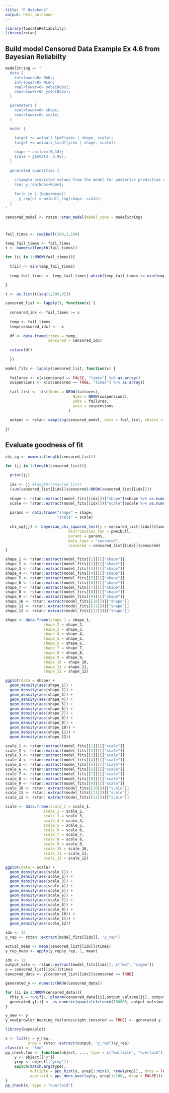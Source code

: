 ```yaml
---
title: "R Notebook"
output: html_notebook
---
```


```r
library(foocafeReliability)
library(rstan)
```


## Build model  Censored Data Example Ex 4.6 from Bayesian Reliabilty
```R

modelString <- "
  data {
    int<lower=0> Nobs;
    int<lower=0> Ncen;
    real<lower=0> yobs[Nobs];
    real<lower=0> ycen[Ncen];
  }

  parameters {
    real<lower=0> shape;
    real<lower=0> scale;
  }

  model {
  
    target += weibull_lpdf(yobs | shape, scale);
    target += weibull_lccdf(ycen | shape, scale);

    shape ~ uniform(0,10);
    scale ~ gamma(3, 0.06);
  }
  
  generated quantities {
  
    //sample predicted values from the model for posterior predictive checks
    real y_rep[Nobs+Ncen];
    
    for(n in 1:(Nobs+Ncen))
      y_rep[n] = weibull_rng(shape, scale);
  }
"

censored_model <- rstan::stan_model(model_code = modelString)


```

#
```R
fail_times <- rweibull(100,3,100)

temp_fail_times <- fail_times
t <- numeric(length(fail_times))

for (ii in 1:NROW(fail_times)){
  
  t[ii] <- min(temp_fail_times)
  
  temp_fail_times <- temp_fail_times[-which(temp_fail_times <= min(temp_fail_times))]

}
```

```R

t <- as.list(t[seq(1,100,9)])

censored_list <- lapply(t, function(x) {
  
  censored_idx <- fail_times >= x
  
  temp <- fail_times
  temp[censored_idx] <-  x
  
  df <- data.frame(times = temp,
                   censored = censored_idx)
  
  return(df)
  
  })

```


```R

model_fits <- lapply(censored_list, function(x) {
  
  failures <- x[x$censored == FALSE, "times"] %>% as.array()
  suspensions <- x[x$censored == TRUE, "times"] %>% as.array()
  
  fail_list <- list(Nobs = NROW(failures),
                              Ncen = NROW(suspensions),
                              yobs = failures,
                              ycen = suspensions
                            )
  
  output <- rstan::sampling(censored_model, data = fail_list, chains = 4, iter = 4000, control = list(adapt_delta = 0.9))
  
})

```


## Evaluate goodness of fit
```R

chi_sq <- numeric(length(censored_list))

for (jj in 1:length(censored_list)){
  
  print(jj)
  
  idx <- jj #length(censored_list)
  (sum(censored_list[[idx]]$censored)/NROW(censored_list[[idx]]))
  
  shape <- rstan::extract(model_fits[[idx]])["shape"]$shape %>% as.numeric()
  scale <- rstan::extract(model_fits[[idx]])["scale"]$scale %>% as.numeric()
  
  params <- data.frame("shape" = shape,
                       "scale" = scale)
  
  chi_sq[jj] <- bayesian_chi_squared_test(y = censored_list[[idx]]$times,
                            distribution_fun = pweibull,
                            params = params,
                            data_type = "censored",
                            censored = censored_list[[idx]]$censored)
}

```



```R
shape_1 <- rstan::extract(model_fits[[1]])[["shape"]]
shape_2 <- rstan::extract(model_fits[[2]])[["shape"]]
shape_3 <- rstan::extract(model_fits[[3]])[["shape"]]
shape_4 <- rstan::extract(model_fits[[4]])[["shape"]]
shape_5 <- rstan::extract(model_fits[[5]])[["shape"]]
shape_6 <- rstan::extract(model_fits[[6]])[["shape"]]
shape_7 <- rstan::extract(model_fits[[7]])[["shape"]]
shape_8 <- rstan::extract(model_fits[[8]])[["shape"]]
shape_9 <- rstan::extract(model_fits[[9]])[["shape"]]
shape_10 <- rstan::extract(model_fits[[10]])[["shape"]]
shape_11 <- rstan::extract(model_fits[[11]])[["shape"]]
shape_12 <- rstan::extract(model_fits[[12]])[["shape"]]

shape <- data.frame(shape_1 = shape_1,
                 shape_2 = shape_2,
                 shape_3 = shape_3,
                 shape_4 = shape_4,
                 shape_5 = shape_5,
                 shape_6 = shape_6,
                 shape_7 = shape_7,
                 shape_8 = shape_8,
                 shape_9 = shape_9,
                 shape_10 = shape_10,
                 shape_11 = shape_11,
                 shape_12 = shape_12)

ggplot(data = shape) +
  geom_density(aes(shape_1)) +
  geom_density(aes(shape_2)) +
  geom_density(aes(shape_3)) +
  geom_density(aes(shape_4)) +
  geom_density(aes(shape_5)) +
  geom_density(aes(shape_6)) +
  geom_density(aes(shape_7)) +
  geom_density(aes(shape_8)) +
  geom_density(aes(shape_9)) +
  geom_density(aes(shape_10)) +
  geom_density(aes(shape_11)) +
  geom_density(aes(shape_12))

```


```R
scale_1 <- rstan::extract(model_fits[[1]])[["scale"]]
scale_2 <- rstan::extract(model_fits[[2]])[["scale"]]
scale_3 <- rstan::extract(model_fits[[3]])[["scale"]]
scale_4 <- rstan::extract(model_fits[[4]])[["scale"]]
scale_5 <- rstan::extract(model_fits[[5]])[["scale"]]
scale_6 <- rstan::extract(model_fits[[6]])[["scale"]]
scale_7 <- rstan::extract(model_fits[[7]])[["scale"]]
scale_8 <- rstan::extract(model_fits[[8]])[["scale"]]
scale_9 <- rstan::extract(model_fits[[9]])[["scale"]]
scale_10 <- rstan::extract(model_fits[[10]])[["scale"]]
scale_11 <- rstan::extract(model_fits[[11]])[["scale"]]
scale_12 <- rstan::extract(model_fits[[12]])[["scale"]]

scale <- data.frame(scale_1 = scale_1,
                 scale_2 = scale_2,
                 scale_3 = scale_3,
                 scale_4 = scale_4,
                 scale_5 = scale_5,
                 scale_6 = scale_6,
                 scale_7 = scale_7,
                 scale_8 = scale_8,
                 scale_9 = scale_9,
                 scale_10 = scale_10,
                 scale_11 = scale_11,
                 scale_12 = scale_12)

ggplot(data = scale) +
  geom_density(aes(scale_1)) +
  geom_density(aes(scale_2)) +
  geom_density(aes(scale_3)) +
  geom_density(aes(scale_4)) +
  geom_density(aes(scale_5)) +
  geom_density(aes(scale_6)) +
  geom_density(aes(scale_7)) +
  geom_density(aes(scale_8)) +
  geom_density(aes(scale_9)) +
  geom_density(aes(scale_10)) +
  geom_density(aes(scale_11)) +
  geom_density(aes(scale_12))
```



```R

idx <- 12
y_rep <- rstan::extract(model_fits[[idx]], "y_rep")

actual_mean <- mean(censored_list[[idx]]$times)
y_rep_mean <- apply(y_rep$y_rep, 2, mean)


```



```R
idx <- 12
output_vals <- rstan::extract(model_fits[[idx]], c("mu", "sigma"))
y = censored_list[[idx]]$times
censored_data <- y[censored_list[[idx]]$censored == TRUE]

generated_y <- numeric(NROW(censored_data))

for (ii in 1:NROW(censored_data)){
  this_U = runif(1, plnorm(censored_data[ii],output_vals$mu[jj], output_vals$sigma[jj]), 1)
  generated_y[ii] <- as.numeric(quantile(rlnorm(100000, output_vals$mu[jj], output_vals$sigma[jj]), this_U))
}

y_new <- y
y_new[prowler_bearing_failures$right_censored == TRUE] <- generated_y

```


```R
library(bayesplot)

x <- list(y = y_new,
          yrep = rstan::extract(output, "y_rep")$y_rep)
class(x) <- "foo"
pp_check.foo <- function(object, ..., type = c("multiple", "overlaid")) {
    y <- object[["y"]]
    yrep <- object[["yrep"]]
    switch(match.arg(type),
           multiple = ppc_hist(y, yrep[1:min(8, nrow(yrep)),, drop = FALSE]),
           overlaid = ppc_dens_overlay(y, yrep[1:100,, drop = FALSE]))
}
pp_check(x, type = "overlaid")

```

